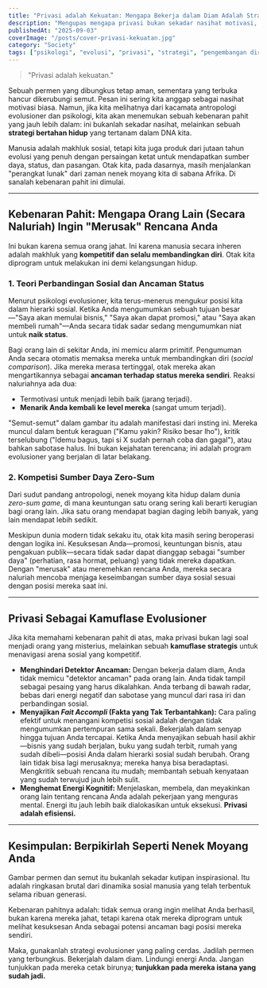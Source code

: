 ```yaml
---
title: "Privasi adalah Kekuatan: Mengapa Bekerja dalam Diam Adalah Strategi Bertahan Hidup"
description: "Mengupas mengapa privasi bukan sekadar nasihat motivasi, melainkan strategi bertahan hidup yang tertanam dalam DNA kita, dilihat dari kacamata antropologi evolusioner dan psikologi."
publishedAt: "2025-09-03"
coverImage: "/posts/cover-privasi-kekuatan.jpg"
category: "Society"
tags: ["psikologi", "evolusi", "privasi", "strategi", "pengembangan diri"]
---
```


> "Privasi adalah kekuatan."

Sebuah permen yang dibungkus tetap aman, sementara yang terbuka hancur dikerubungi semut. Pesan ini sering kita anggap sebagai nasihat motivasi biasa. Namun, jika kita melihatnya dari kacamata antropologi evolusioner dan psikologi, kita akan menemukan sebuah kebenaran pahit yang jauh lebih dalam: ini bukanlah sekadar nasihat, melainkan sebuah **strategi bertahan hidup** yang tertanam dalam DNA kita.

Manusia adalah makhluk sosial, tetapi kita juga produk dari jutaan tahun evolusi yang penuh dengan persaingan ketat untuk mendapatkan sumber daya, status, dan pasangan. Otak kita, pada dasarnya, masih menjalankan "perangkat lunak" dari zaman nenek moyang kita di sabana Afrika. Di sanalah kebenaran pahit ini dimulai.

---

## Kebenaran Pahit: Mengapa Orang Lain (Secara Naluriah) Ingin "Merusak" Rencana Anda

Ini bukan karena semua orang jahat. Ini karena manusia secara inheren adalah makhluk yang **kompetitif dan selalu membandingkan diri**. Otak kita diprogram untuk melakukan ini demi kelangsungan hidup.

### 1. Teori Perbandingan Sosial dan Ancaman Status

Menurut psikologi evolusioner, kita terus-menerus mengukur posisi kita dalam hierarki sosial. Ketika Anda mengumumkan sebuah tujuan besar—"Saya akan memulai bisnis," "Saya akan dapat promosi," atau "Saya akan membeli rumah"—Anda secara tidak sadar sedang mengumumkan niat untuk **naik status**.

Bagi orang lain di sekitar Anda, ini memicu alarm primitif. Pengumuman Anda secara otomatis memaksa mereka untuk membandingkan diri (*social comparison*). Jika mereka merasa tertinggal, otak mereka akan mengartikannya sebagai **ancaman terhadap status mereka sendiri**. Reaksi naluriahnya ada dua:

- Termotivasi untuk menjadi lebih baik (jarang terjadi).
- **Menarik Anda kembali ke level mereka** (sangat umum terjadi).

"Semut-semut" dalam gambar itu adalah manifestasi dari insting ini. Mereka muncul dalam bentuk keraguan ("Kamu yakin? Risiko besar lho"), kritik terselubung ("Idemu bagus, tapi si X sudah pernah coba dan gagal"), atau bahkan sabotase halus. Ini bukan kejahatan terencana; ini adalah program evolusioner yang berjalan di latar belakang.

### 2. Kompetisi Sumber Daya Zero-Sum

Dari sudut pandang antropologi, nenek moyang kita hidup dalam dunia *zero-sum game*, di mana keuntungan satu orang sering kali berarti kerugian bagi orang lain. Jika satu orang mendapat bagian daging lebih banyak, yang lain mendapat lebih sedikit.

Meskipun dunia modern tidak sekaku itu, otak kita masih sering beroperasi dengan logika ini. Kesuksesan Anda—promosi, keuntungan bisnis, atau pengakuan publik—secara tidak sadar dapat dianggap sebagai "sumber daya" (perhatian, rasa hormat, peluang) yang tidak mereka dapatkan. Dengan "merusak" atau meremehkan rencana Anda, mereka secara naluriah mencoba menjaga keseimbangan sumber daya sosial sesuai dengan posisi mereka saat ini.

---

## Privasi Sebagai Kamuflase Evolusioner

Jika kita memahami kebenaran pahit di atas, maka privasi bukan lagi soal menjadi orang yang misterius, melainkan sebuah **kamuflase strategis** untuk menavigasi arena sosial yang kompetitif.

- **Menghindari Detektor Ancaman:** Dengan bekerja dalam diam, Anda tidak memicu "detektor ancaman" pada orang lain. Anda tidak tampil sebagai pesaing yang harus dikalahkan. Anda terbang di bawah radar, bebas dari energi negatif dan sabotase yang muncul dari rasa iri dan perbandingan sosial.
- **Menyajikan *Fait Accompli* (Fakta yang Tak Terbantahkan):** Cara paling efektif untuk menangani kompetisi sosial adalah dengan tidak mengumumkan pertempuran sama sekali. Bekerjalah dalam senyap hingga tujuan Anda tercapai. Ketika Anda menyajikan sebuah hasil akhir—bisnis yang sudah berjalan, buku yang sudah terbit, rumah yang sudah dibeli—posisi Anda dalam hierarki sosial sudah berubah. Orang lain tidak bisa lagi merusaknya; mereka hanya bisa beradaptasi. Mengkritik sebuah rencana itu mudah; membantah sebuah kenyataan yang sudah terwujud jauh lebih sulit.
- **Menghemat Energi Kognitif:** Menjelaskan, membela, dan meyakinkan orang lain tentang rencana Anda adalah pekerjaan yang menguras mental. Energi itu jauh lebih baik dialokasikan untuk eksekusi. **Privasi adalah efisiensi.**

---

## Kesimpulan: Berpikirlah Seperti Nenek Moyang Anda

Gambar permen dan semut itu bukanlah sekadar kutipan inspirasional. Itu adalah ringkasan brutal dari dinamika sosial manusia yang telah terbentuk selama ribuan generasi.

Kebenaran pahitnya adalah: tidak semua orang ingin melihat Anda berhasil, bukan karena mereka jahat, tetapi karena otak mereka diprogram untuk melihat kesuksesan Anda sebagai potensi ancaman bagi posisi mereka sendiri.

Maka, gunakanlah strategi evolusioner yang paling cerdas. Jadilah permen yang terbungkus. Bekerjalah dalam diam. Lindungi energi Anda. Jangan tunjukkan pada mereka cetak birunya; **tunjukkan pada mereka istana yang sudah jadi.**